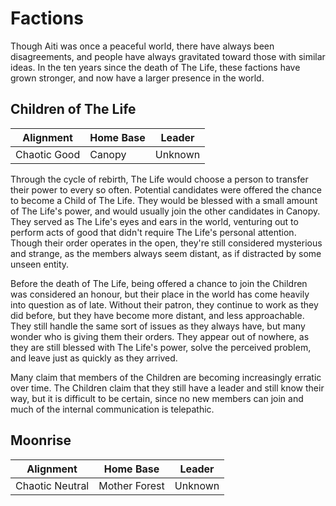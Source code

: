 
<Meta title='Setting/Factions' />

# Factions

Though Aiti was once a peaceful world, there have always been disagreements, and people have always gravitated toward those with similar ideas. In the ten years since the death of The Life, these factions have grown stronger, and now have a larger presence in the world.

## Children of The Life

| Alignment    | Home Base | Leader  |
| ------------ | --------- | ------- |
| Chaotic Good | Canopy    | Unknown |

Through the cycle of rebirth, The Life would choose a person to transfer their power to every so often. Potential candidates were offered the chance to become a Child of The Life. They would be blessed with a small amount of The Life's power, and would usually join the other candidates in Canopy. They served as The Life's eyes and ears in the world, venturing out to perform acts of good that didn't require The Life's personal attention. Though their order operates in the open, they're still considered mysterious and strange, as the members always seem distant, as if distracted by some unseen entity.

Before the death of The Life, being offered a chance to join the Children was considered an honour, but their place in the world has come heavily into question as of late. Without their patron, they continue to work as they did before, but they have become more distant, and less approachable. They still handle the same sort of issues as they always have, but many wonder who is giving them their orders. They appear out of nowhere, as they are still blessed with The Life's power, solve the perceived problem, and leave just as quickly as they arrived. 

Many claim that members of the Children are becoming increasingly erratic over time. The Children claim that they still have a leader and still know their way, but it is difficult to be certain, since no new members can join and much of the internal communication is telepathic. 

## Moonrise

| Alignment       | Home Base        | Leader  |
| --------------- | ---------------- | ------- |
| Chaotic Neutral | Mother Forest    | Unknown |